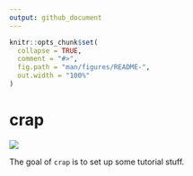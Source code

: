 ```yaml
---
output: github_document
---
```


<!-- README.md is generated from README.Rmd. Please edit that file -->

```r
knitr::opts_chunk$set(
  collapse = TRUE,
  comment = "#>",
  fig.path = "man/figures/README-",
  out.width = "100%"
)
```
# crap

<!-- badges: start -->
![](http://img.shields.io/badge/cool-useless-green.svg)
<!-- badges: end -->

The goal of `crap` is to set up some tutorial stuff.
